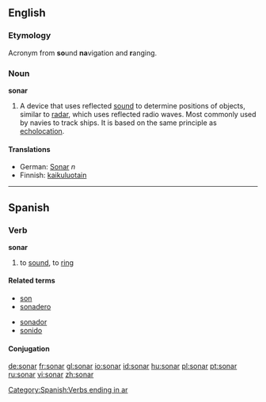 {{see|Sonar|soñar}}

==English==

===Etymology===
{{wikipedia}}
Acronym from '''so'''und '''na'''vigation and '''r'''anging.

===Noun===
'''sonar'''
#A device that uses reflected [[sound]] to determine positions of objects, similar to [[radar]], which uses reflected radio waves.   Most commonly used by navies to track ships.  It is based on the same principle as [[echolocation]].

====Translations====
*German: [[Sonar]] ''n''
*Finnish: [[kaikuluotain]]

----

==Spanish==

===Verb===
'''sonar'''
# to [[sound]], to [[ring]]

====Related terms====
{{top}}
*[[son]]
*[[sonadero]]
{{mid}}
*[[sonador]]
*[[sonido]]
{{bottom}}

====Conjugation====
{{es-conj-ar (o-ue)|s|n}}

[[Category:Spanish:Verbs ending in ar]]

[[de:sonar]]
[[fr:sonar]]
[[gl:sonar]]
[[io:sonar]]
[[id:sonar]]
[[hu:sonar]]
[[pl:sonar]]
[[pt:sonar]]
[[ru:sonar]]
[[vi:sonar]]
[[zh:sonar]]